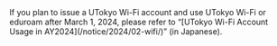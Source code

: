 <div class="box">
  If you plan to issue a UTokyo Wi-Fi account and use UTokyo Wi-Fi or eduroam after March 1, 2024, please refer to “[UTokyo Wi-Fi Account Usage in AY2024](/notice/2024/02-wifi/)” (in Japanese).
</div>